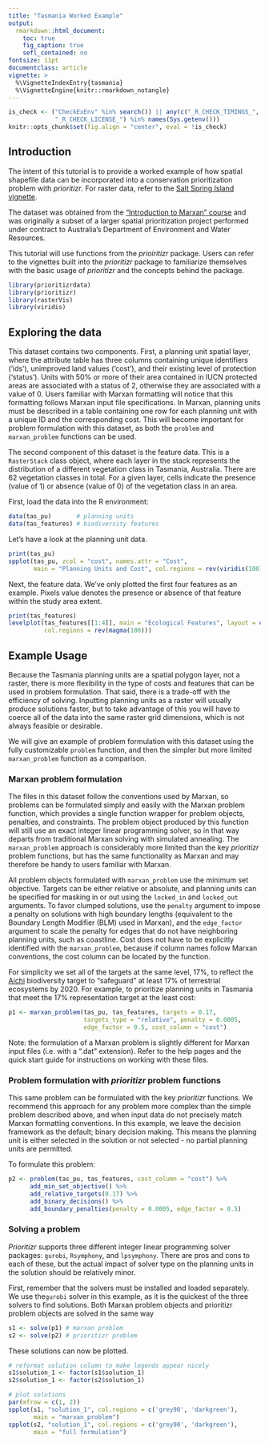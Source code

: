 ```yaml
---
title: "Tasmania Worked Example"
output:
  rmarkdown::html_document:
    toc: true
    fig_caption: true
    sefl_contained: no
fontsize: 11pt
documentclass: article
vignette: >
  %\VignetteIndexEntry{tasmania}
  %\VignetteEngine{knitr::rmarkdown_notangle}
---
```


```r
is_check <- ("CheckExEnv" %in% search()) || any(c("_R_CHECK_TIMINGS_",
             "_R_CHECK_LICENSE_") %in% names(Sys.getenv()))
knitr::opts_chunk$set(fig.align = "center", eval = !is_check)
```

## Introduction

The intent of this tutorial is to provide a worked example of how spatial shapefile data can be incorporated into a conservation prioritization problem with _prioritizr_. For raster data, refer to the [Salt Spring Island vignette](saltspring.html).

The dataset was obtained from the ["Introduction to Marxan" course](http://marxan.net/courses) and was originally a subset of a larger spatial prioritization project performed under contract to Australia's Department of Environment and Water Resources.

This tutorial will use functions from the _prioiritizr_ package. Users can refer to the vignettes built into the _prioritizr_ package to familiarize themselves with the basic usage of _prioritizr_ and the concepts behind the package.

```r
library(prioritizrdata)
library(prioritizr)
library(rasterVis)
library(viridis)
```

## Exploring the data

This dataset contains two components. First, a planning unit spatial layer, where the attribute table has three columns containing unique identifiers ('ids'), unimproved land values ('cost'), and their existing level of protection ('status'). Units with 50% or more of their area contained in IUCN protected areas are associated with a status of 2, otherwise they are associated with a value of 0. Users familiar with Marxan formatting will notice that this formatting follows Marxan input file specifications. In Marxan, planning units must be described in a table containing one row for each planning unit with a unique ID and the corresponding cost. This will become important for problem formulation with this dataset, as both the `problem` and `marxan_problem` functions can be used.

The second component of this dataset is the feature data. This is a `RasterStack` class object, where each layer in the  stack represents the distribution of a different vegetation class in Tasmania, Australia. There are 62 vegetation classes in total. For a given layer, cells indicate the presence (value of 1) or absence (value of 0) of the vegetation class in an area.

First, load the data into the R environment:

```r
data(tas_pu)       # planning units
data(tas_features) # biodiversity features
```

Let's have a look at the planning unit data.

```r
print(tas_pu)
spplot(tas_pu, zcol = "cost", names.attr = "Cost",
       main = "Planning Units and Cost", col.regions = rev(viridis(100)))
```

Next, the feature data. We've only plotted the first four features as an example. Pixels value denotes the presence or absence of that feature within the study area extent.

```r
print(tas_features)
levelplot(tas_features[[1:4]], main = "Ecological Features", layout = c(2,2),
          col.regions = rev(magma(100)))
```

## Example Usage

Because the Tasmania planning units are a spatial polygon layer, not a raster, there is more flexibility in the type of costs and features that can be used in problem formulation. That said, there is a trade-off with the efficiency of solving. Inputting planning units as a raster will usually produce solutions faster, but to take advantage of this you will have to coerce all of the data into the same raster grid dimensions, which is not always feasible or desirable.

We will give an example of problem formulation with this dataset using the fully customizable `problem` function, and then the simpler but more limited `marxan_problem` function as a comparison.

### Marxan problem formulation

The files in this dataset follow the conventions used by Marxan, so problems can be formulated simply and easily with the Marxan problem function, which provides a single function wrapper for problem objects, penalties, and constraints. The problem object produced by this function will still use an exact integer linear programming solver, so in that way departs from traditional Marxan solving with simulated annealing. The `marxan_problem` approach is considerably more limited than the key _prioritizr_ problem functions, but has the same functionality as Marxan and may therefore be handy to users familiar with Marxan.

All problem objects formulated with `marxan_problem` use the minimum set objective. Targets can be either relative or absolute, and planning units can be specified for masking in or out using the `locked_in` and `locked_out` arguments. To favor clumped solutions, use the `penalty` argument to impose a penalty on solutions with high boundary lengths (equivalent to the Boundary Length Modifier (BLM) used in Marxan), and the `edge_factor` argument to scale the penalty for edges that do not have neighboring planning units, such as coastline. Cost does not have to be explicitly identified with the `marxan_problem`, because if column names follow Marxan conventions, the cost column can be located by the function.

For simplicity we set all of the targets at the same level, 17%, to reflect the [Aichi](https://www.cbd.int/sp/targets/) biodiversity target to "safeguard" at least 17% of terrestrial ecosystems by 2020. For example, to prioritize planning units in Tasmania that meet the 17% representation target at the least cost:

```r
p1 <- marxan_problem(tas_pu, tas_features, targets = 0.17,
                     targets_type = "relative", penalty = 0.0005,
                     edge_factor = 0.5, cost_column = "cost")
```

Note: the formulation of a Marxan problem is slightly different for Marxan input files (i.e. with a ".dat" extension). Refer to the help pages and the quick start guide for instructions on working with these files.

### Problem formulation with _prioritizr_ problem functions

This same problem can be formulated with the key _prioritizr_ functions. We recommend this approach for any problem more complex than the simple problem described above, and when input data do not precisely match Marxan formatting conventions. In this example, we leave the decision framework as the default; binary decision making. This means the planning unit is either selected in the solution or not selected - no partial planning units are permitted.

To formulate this problem:

```r
p2 <- problem(tas_pu, tas_features, cost_column = "cost") %>%
      add_min_set_objective() %>%
      add_relative_targets(0.17) %>%
      add_binary_decisions() %>%
      add_boundary_penalties(penalty = 0.0005, edge_factor = 0.5)
```

### Solving a problem

_Prioritizr_ supports three different integer linear programming solver packages: `gurobi`, `Rsymphony`, and `lpsymphony`. There are pros and cons to each of these, but the actual impact of solver type on the planning units in the solution should be relatively minor.

First, remember that the solvers must be installed and loaded separately. We use the`gurobi` solver in this example, as it is the quickest of the three solvers to find solutions. Both Marxan problem objects and prioritizr problem objects are solved in the same way

```r
s1 <- solve(p1) # marxan problem
s2 <- solve(p2) # prioritizr problem
```

These solutions can now be plotted.

```r
# reformat solution column to make legends appear nicely
s1$solution_1 <- factor(s1$solution_1)
s2$solution_1 <- factor(s2$solution_1)

# plot solutions
par(mfrow = c(1, 2))
spplot(s1, "solution_1", col.regions = c('grey90', 'darkgreen'),
       main = "marxan_problem")
spplot(s2, "solution_1", col.regions = c('grey90', 'darkgreen'),
       main = "full formulation")
```
